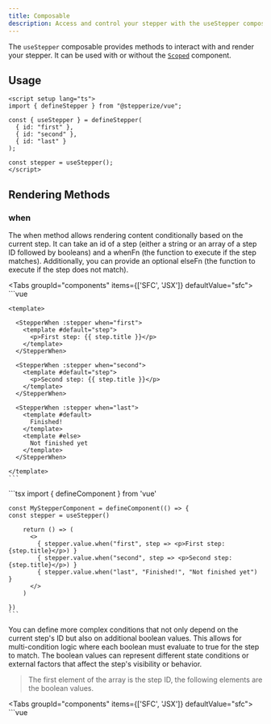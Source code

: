 ```yaml
---
title: Composable
description: Access and control your stepper with the useStepper composable
---
```


The `useStepper` composable provides methods to interact with and render your stepper. It can be used with or without the [`Scoped`](./scoped) component.

## Usage

```vue
<script setup lang="ts">
import { defineStepper } from "@stepperize/vue";

const { useStepper } = defineStepper(
  { id: "first" },
  { id: "second" },
  { id: "last" }
);

const stepper = useStepper();
</script>
```

## Rendering Methods

### when

The when method allows rendering content conditionally based on the current step.
It can take an id of a step (either a string or an array of a step ID followed by booleans)
and a whenFn (the function to execute if the step matches). Additionally, you can provide
an optional elseFn (the function to execute if the step does not match).

<Tabs groupId="components" items={['SFC', 'JSX']} defaultValue="sfc">
  <Tab value="sfc">
    ```vue
    <script setup lang="ts">
      import { defineStepper, StepperWhen } from '@stepperize/vue'
      const stepper = useStepper()
    </script>

    <template>

      <StepperWhen :stepper when="first">
        <template #default="step">
          <p>First step: {{ step.title }}</p>
        </template>
      </StepperWhen>

      <StepperWhen :stepper when="second">
        <template #default="step">
          <p>Second step: {{ step.title }}</p>
        </template>
      </StepperWhen>

      <StepperWhen :stepper when="last">
        <template #default>
          Finished!
        </template>
        <template #else>
          Not finished yet
        </template>
      </StepperWhen>

    </template>
    ```

  </Tab>
  <Tab value="jsx">
    ```tsx
    import { defineComponent } from 'vue'

    const MyStepperComponent = defineComponent(() => {
    const stepper = useStepper()

        return () => (
          <>
            { stepper.value.when("first", step => <p>First step: {step.title}</p>) }
            { stepper.value.when("second", step => <p>Second step: {step.title}</p>) }
            { stepper.value.when("last", "Finished!", "Not finished yet") }
          </>
        )

    })
    ```

  </Tab>
</Tabs>

You can define more complex conditions that not only depend on the current step's ID
but also on additional boolean values. This allows for multi-condition logic where each
boolean must evaluate to true for the step to match. The boolean values can represent
different state conditions or external factors that affect the step's visibility or behavior.

> The first element of the array is the step ID, the following elements are the boolean values.

<Tabs groupId="components" items={['SFC', 'JSX']} defaultValue="sfc">
  <Tab value="sfc">
    ```vue
    <script setup lang="ts">
    import { defineStepper, StepperWhen } from '@stepperize/vue'

    const stepper = useStepper()

    const condition1 = true; // or false
    const condition2 = true; // or false

    </script>

    <template>

      <StepperWhen :stepper :when="['first', condition1, condition2]">
        <template #default="step">
          <p>First step: {{ step.title }}</p>
        </template>
      </StepperWhen>

    </template>
    ```

  </Tab>
  <Tab value="jsx">
    ```tsx
    import { defineComponent } from 'vue'

    const MyStepperComponent = defineComponent(() => {
    const stepper = useStepper()

        return () => (
          <>
            { stepper.when(["first", condition1, condition2], step => <p>First step: {step.title}</p>) }
          </>
        )

    })
    ```

  </Tab>
</Tabs>

### switch

The switch method allows you to render content based on the current step's ID,
similar to a switch-case structure. This method provides a cleaner and more scalable
way to handle different step-specific rendering logic, making it ideal for scenarios
where you need to differentiate the UI depending on the current step without writing
multiple when conditions.

<Tabs groupId="components" items={['SFC', 'JSX']} defaultValue="sfc">
  <Tab value="sfc">
    ```vue
    <script setup lang="ts">
    import { defineStepper, StepperSwitch } from '@stepperize/vue'

    const stepper = useStepper()

    </script>

    <template>

      <StepperSwitch :stepper>
        <template #first="step">
          <p>First: {{ step.title }}</p>
        </template>
        <template #second="step">
          <p>Second: {{ step.title }}</p>
        </template>
        <template #last>
          Finished!
        </template>
      </StepperSwitch>

    </template>
    ```

  </Tab>
  <Tab value="jsx">
    ```tsx
    import { defineComponent } from 'vue'

    const MyStepperComponent = defineComponent(() => {
      const stepper = useStepper()

      return () => (
        <>
          { stepper.value.switch({
            first: step => <p>First: {step.title}</p>,
            second: step => <p>Second: {step.title}</p>,
            last: () => <p>Finished!</p>,
          }) }
        </>
      )

    })

    ```

  </Tab>
</Tabs>

### match

The match method allows you to render content based on an external state,
such as a value fetched from a server or any dynamic state in your application.
This provides flexibility for rendering content that is tied not only to the
current step in the stepper but also to any other state outside the stepper's
context, such as user actions, data from an API, or global application state.

<Tabs groupId="components" items={['SFC', 'JSX']} defaultValue="sfc">
  <Tab value="sfc">
    ```vue
    <script setup lang="ts">
    import { defineStepper, StepperMatch } from '@stepperize/vue'

    const stepper = useStepper()

    const state = "Value from server or client state"

    </script>

    <template>

      <StepperMatch :stepper :state>
        <template #first="step">
          <p>First: {{ step.title }}</p>
        </template>
        <template #second="step">
          <p>Second: {{ step.title }}</p>
        </template>
        <template #last>
          Finished!
        </template>
      </StepperMatch>

    </template>
    ```

  </Tab>
  <Tab value="jsx">
    ```tsx
    import { defineComponent } from 'vue'

    const MyStepperComponent = defineComponent(() => {
      const stepper = useStepper()
      const state = "Value from server or client state"

      return () => (
        <>
          { stepper.value.match(state, {
            first: step => <p>First: {step.title}</p>,
            second: step => <p>Second: {step.title}</p>,
            last: () => <p>Finished!</p>,
          }) }
        </>
      )
    })
    ```

  </Tab>
</Tabs>

<Callout type="info">
  `match` allows state-based control from client or server, useful for
  frameworks like Nuxt with server-side state management.
</Callout>

## Before/after functions

While the API provides specific functions to move to the previous or next step, there are situations such as form validations where we want to execute actions before or after we move to the previous or next step.

That is why there are the following functions:

- `beforeNext`
- `afterNext`
- `beforePrev`
- `afterPrev`

### beforeNext

The `beforeNext` function allows you to execute a function before moving to the next step.
It returns a promise that resolves to a boolean value. If the promise resolves to true,
the stepper will move to the next step. If the promise resolves to false, the stepper
will not move to the next step.

In case you don't need a promise, you can use the `beforeNext` returning a boolean value.

### afterNext

The `afterNext` function allows you to execute a function after moving to the next step.
It returns a promise that resolves to a void value.

In case you don't need a promise, you can use the `afterNext` returning a void value.

### beforePrev

The `beforePrev` function allows you to execute a function before moving to the previous step.
It returns a promise that resolves to a boolean value. If the promise resolves to true,
the stepper will move to the previous step. If the promise resolves to false, the stepper
will not move to the previous step.

In case you don't need a promise, you can use the `beforePrev` returning a boolean value.

### afterPrev

The `afterPrev` function allows you to execute a function after moving to the previous step.
It returns a promise that resolves to a void value.

In case you don't need a promise, you can use the `afterPrev` returning a void value.

### beforeGoTo

The `beforeGoTo` function allows you to execute a function before moving to a specific step.
It returns a promise that resolves to a boolean value. If the promise resolves to true,
the stepper will move to the specific step. If the promise resolves to false, the stepper
will not move to the specific step.

```vue
<script setup lang="ts">
const stepper = useStepper();
</script>
<template>
  <button
    @click="
      () =>
        stepper.beforeGoTo('first', () => {
          // Your logic here
          return true; // or false
        })
    "
  >
    Go to first step
  </button>
</template>
```

### afterGoTo

The `afterGoTo` function allows you to execute a function after moving to a specific step.
It returns a promise that resolves to a void value.

```vue
<script setup lang="ts">
const stepper = useStepper();
</script>
<template>
  <button
    @click="
      () =>
        stepper.afterGoTo('first', () => {
          // Your logic here
        })
    "
  >
    Go to first step
  </button>
</template>
```

## Metadata

The metadata is a way to add custom data to a step. It is useful for adding dynamic values to a step, such as a value fetched from a server or any dynamic state in your application.

In order to add metadata to your stepper, you can add initial metadata in the `useStepper` composable.

```tsx
const stepper = useStepper({
  initialMetadata: {
    first: {
      value: "1",
    },
  },
});
```

This metadata will be available in the `metadata` property of the `useStepper` composable and you can also use methods to set, get and reset the metadata.

### setMetadata

Allows you to set the metadata for a step.

```tsx
stepper.value.setMetadata("first", {
  value: "1",
});
```

### getMetadata

The `getMetadata` method allows you to get the metadata for a step.

```tsx
const metadata = stepper.value.getMetadata("first");
```

### resetMetadata

The `resetMetadata` method allows you to reset the metadata for a step. You can also pass a boolean value to keep the initial metadata defined in the `useStepper` composable.

```tsx
stepper.value.resetMetadata(true | false);
```

## API Reference

| Name          | Type                                                                                                                 | Description                                                                                                                  |
| ------------- | -------------------------------------------------------------------------------------------------------------------- | ---------------------------------------------------------------------------------------------------------------------------- |
| all           | `Step[]`                                                                                                             | Returns all steps                                                                                                            |
| current       | `Step`                                                                                                               | Returns the current step                                                                                                     |
| isLast        | `boolean`                                                                                                            | Returns true if the current step is the last step                                                                            |
| isFirst       | `boolean`                                                                                                            | Returns true if the current step is the first step                                                                           |
| metadata      | `Record<string, Metadata>`                                                                                           | Returns the metadata for the current step                                                                                    |
| setMetadata   | `(id: string, values: Metadata) => void`                                                                             | Sets the metadata for a step                                                                                                 |
| getMetadata   | `(id: string) => Metadata`                                                                                           | Returns the metadata for a step                                                                                              |
| resetMetadata | `(keepInitialMetadata?: boolean) => void`                                                                            | Resets the metadata. If keepInitialMetadata is true, the initial metadata defined in the useStepper composable will be kept. |
| beforeNext    | `(callback: () => Promise<boolean> \| boolean) => void`                                                              | Executes a function before moving to the next step                                                                           |
| afterNext     | `(callback: () => Promise<void> \| void) => void`                                                                    | Executes a function after moving to the next step                                                                            |
| beforePrev    | `(callback: () => Promise<boolean> \| boolean) => void`                                                              | Executes a function before moving to the previous step                                                                       |
| afterPrev     | `(callback: () => Promise<void> \| void) => void`                                                                    | Executes a function after moving to the previous step                                                                        |
| beforeGoTo    | `(id: string, callback: () => Promise<boolean> \| boolean) => void`                                                  | Executes a function before moving to a specific step                                                                         |
| afterGoTo     | `(id: string, callback: () => Promise<void> \| void) => void`                                                        | Executes a function after moving to a specific step                                                                          |
| next          | `() => void`                                                                                                         | Advances to the next step                                                                                                    |
| prev          | `() => void`                                                                                                         | Returns to the previous step                                                                                                 |
| get           | `(id: string) => Step`                                                                                               | Returns a step by its ID                                                                                                     |
| goTo          | `(id: string) => void`                                                                                               | Navigates to a specific step by its ID                                                                                       |
| reset         | `() => void`                                                                                                         | Resets the stepper to its initial state                                                                                      |
| when          | `(id: string, whenFn: (step: Step) => React.ReactNode, elseFn?: (step: Step) => React.ReactNode) => React.ReactNode` | Executes a function based on the current step ID                                                                             |
| switch        | `(steps: { [id: string]: (step: Step) => React.ReactNode }) => React.ReactNode`                                      | Executes a function based on a switch-case-like structure for steps                                                          |
| match         | `(state: string, steps: { [id: string]: (step: Step) => React.ReactNode }) => React.ReactNode`                       | Matches the current state with a set of possible states and executes the corresponding function                              |
